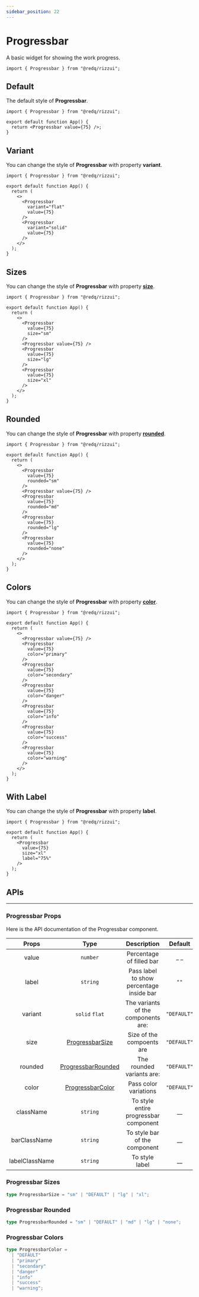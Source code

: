 ```yaml
---
sidebar_position: 22
---
```



# Progressbar

A basic widget for showing the work progress.

```tsx
import { Progressbar } from "@redq/rizzui";
```

<div className="mb-28" />

## Default

The default style of **Progressbar**.

<Paper>
  <Progressbar value={75} />
</Paper>

```tsx
import { Progressbar } from "@redq/rizzui";

export default function App() {
  return <Progressbar value={75} />;
}
```

<div className="mb-16" />

## Variant

You can change the style of **Progressbar** with property **variant**.

<Paper className="gap-6">
  <Progressbar
    variant="flat"
    value={75}
  />
  <Progressbar
    variant="solid"
    value={75}
  />
</Paper>

```tsx
import { Progressbar } from "@redq/rizzui";

export default function App() {
  return (
    <>
      <Progressbar
        variant="flat"
        value={75}
      />
      <Progressbar
        variant="solid"
        value={75}
      />
    </>
  );
}
```

<div className="mb-16" />

## Sizes

You can change the style of **Progressbar** with property [**size**](#progressbar-sizes).

<Paper className="gap-6">
  <Progressbar
    value={75}
    size="sm"
  />
  <Progressbar value={75} />
  <Progressbar
    value={75}
    size="lg"
  />
  <Progressbar
    value={75}
    size="xl"
  />
</Paper>

```tsx
import { Progressbar } from "@redq/rizzui";

export default function App() {
  return (
    <>
      <Progressbar
        value={75}
        size="sm"
      />
      <Progressbar value={75} />
      <Progressbar
        value={75}
        size="lg"
      />
      <Progressbar
        value={75}
        size="xl"
      />
    </>
  );
}
```

<div className="mb-16" />

## Rounded

You can change the style of **Progressbar** with property [**rounded**](#progressbar-rounded).

<Paper className="gap-6">
  <Progressbar
    value={75}
    rounded="sm"
  />
  <Progressbar value={75} />
  <Progressbar
    value={75}
    rounded="md"
  />
  <Progressbar
    value={75}
    rounded="lg"
  />
  <Progressbar
    value={75}
    rounded="none"
  />
</Paper>

```tsx
import { Progressbar } from "@redq/rizzui";

export default function App() {
  return (
    <>
      <Progressbar
        value={75}
        rounded="sm"
      />
      <Progressbar value={75} />
      <Progressbar
        value={75}
        rounded="md"
      />
      <Progressbar
        value={75}
        rounded="lg"
      />
      <Progressbar
        value={75}
        rounded="none"
      />
    </>
  );
}
```

<div className="mb-16" />

## Colors

You can change the style of **Progressbar** with property [**color**](#progressbar-colors).

<Paper className="gap-6">
  <Progressbar value={75} />
  <Progressbar
    value={75}
    color="primary"
  />
  <Progressbar
    value={75}
    color="secondary"
  />
  <Progressbar
    value={75}
    color="danger"
  />
  <Progressbar
    value={75}
    color="info"
  />
  <Progressbar
    value={75}
    color="success"
  />
  <Progressbar
    value={75}
    color="warning"
  />
</Paper>

```tsx
import { Progressbar } from "@redq/rizzui";

export default function App() {
  return (
    <>
      <Progressbar value={75} />
      <Progressbar
        value={75}
        color="primary"
      />
      <Progressbar
        value={75}
        color="secondary"
      />
      <Progressbar
        value={75}
        color="danger"
      />
      <Progressbar
        value={75}
        color="info"
      />
      <Progressbar
        value={75}
        color="success"
      />
      <Progressbar
        value={75}
        color="warning"
      />
    </>
  );
}
```

<div className="mb-16" />

## With Label

You can change the style of **Progressbar** with property **label**.

<Paper>
  <Progressbar
    value={75}
    size="xl"
    label="75%"
  />
</Paper>

```tsx
import { Progressbar } from "@redq/rizzui";

export default function App() {
  return (
    <Progressbar
      value={75}
      size="xl"
      label="75%"
    />
  );
}
```

<div className="mb-20" />

## APIs

<hr />

<div className="mb-10" />

### Progressbar Props

Here is the API documentation of the Progressbar component.

|     Props      |                    Type                    |               Description                |   Default   |
| :------------: | :----------------------------------------: | :--------------------------------------: | :---------: |
|     value      |                  `number`                  |         Percentage of filled bar         |    \_ \_    |
|     label      |                  `string`                  | Pass label to show percentage inside bar |    `""`     |
|    variant     |               `solid` `flat`               |   The variants of the components are:    | `"DEFAULT"` |
|      size      |   [ProgressbarSize](#progressbar-sizes)    |        Size of the compoents are         | `"DEFAULT"` |
|    rounded     | [ProgressbarRounded](#progressbar-rounded) |        The rounded variants are:         | `"DEFAULT"` |
|     color      |  [ProgressbarColor](#progressbar-colors)   |          Pass color variations           | `"DEFAULT"` |
|   className    |                  `string`                  |  To style entire progressbar component   |    \_\_     |
|  barClassName  |                  `string`                  |      To style bar of the component       |    \_\_     |
| labelClassName |                  `string`                  |              To style label              |    \_\_     |

<div className="mb-10" />

### Progressbar Sizes

```ts
type ProgressbarSize = "sm" | "DEFAULT" | "lg" | "xl";
```

<div className="mb-10" />

### Progressbar Rounded

```ts
type ProgressbarRounded = "sm" | "DEFAULT" | "md" | "lg" | "none";
```

<div className="mb-10" />

### Progressbar Colors

```ts
type ProgressbarColor =
  | "DEFAULT"
  | "primary"
  | "secondary"
  | "danger"
  | "info"
  | "success"
  | "warning";
```

